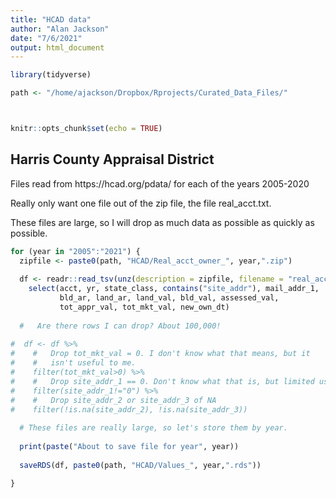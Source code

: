 ```yaml
---
title: "HCAD data"
author: "Alan Jackson"
date: "7/6/2021"
output: html_document
---
```


```r
library(tidyverse)

path <- "/home/ajackson/Dropbox/Rprojects/Curated_Data_Files/"



knitr::opts_chunk$set(echo = TRUE)
```

## Harris County Appraisal District

Files read from https://hcad.org/pdata/ for each of the years 2005-2020

Really only want one file out of the zip file, the file real_acct.txt.

These files are large, so I will drop as much data as possible as 
quickly as possible.


```r

for (year in "2005":"2021") {
  zipfile <- paste0(path, "HCAD/Real_acct_owner_", year,".zip")
  
  df <- readr::read_tsv(unz(description = zipfile, filename = "real_acct.txt"), col_names = TRUE, col_types = strrep("c", 71)) %>% 
    select(acct, yr, state_class, contains("site_addr"), mail_addr_1, 
           bld_ar, land_ar, land_val, bld_val, assessed_val, 
           tot_appr_val, tot_mkt_val, new_own_dt)
  
  #   Are there rows I can drop? About 100,000!
  
#  df <- df %>% 
#    #   Drop tot_mkt_val = 0. I don't know what that means, but it 
#    #   isn't useful to me.
#    filter(tot_mkt_val>0) %>% 
#    #   Drop site_addr_1 == 0. Don't know what that is, but limited usefulness.
#    filter(site_addr_1!="0") %>% 
#    #   Drop site_addr_2 or site_addr_3 of NA
#    filter(!is.na(site_addr_2), !is.na(site_addr_3))
  
  # These files are really large, so let's store them by year.
  
  print(paste("About to save file for year", year))
  
  saveRDS(df, paste0(path, "HCAD/Values_", year,".rds"))

}


```

